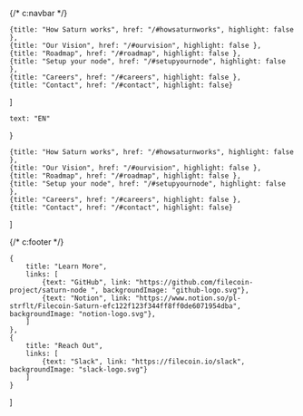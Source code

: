 {/* c:navbar */}

    {title: "How Saturn works", href: "/#howsaturnworks", highlight: false },
    {title: "Our Vision", href: "/#ourvision", highlight: false },
    {title: "Roadmap", href: "/#roadmap", highlight: false },
    {title: "Setup your node", href: "/#setupyournode", highlight: false },
    {title: "Careers", href: "/#careers", highlight: false },
    {title: "Contact", href: "/#contact", highlight: false}
]

    text: "EN"
}

    {title: "How Saturn works", href: "/#howsaturnworks", highlight: false },
    {title: "Our Vision", href: "/#ourvision", highlight: false },
    {title: "Roadmap", href: "/#roadmap", highlight: false },
    {title: "Setup your node", href: "/#setupyournode", highlight: false },
    {title: "Careers", href: "/#careers", highlight: false },
    {title: "Contact", href: "/#contact", highlight: false}
]

{/* c:footer */}

    {
        title: "Learn More",
        links: [
            {text: "GitHub", link: "https://github.com/filecoin-project/saturn-node ", backgroundImage: "github-logo.svg"},
            {text: "Notion", link: "https://www.notion.so/pl-strflt/Filecoin-Saturn-efc122f123f344ff8ff0de6071954dba", backgroundImage: "notion-logo.svg"},
        ]
    },
    {
        title: "Reach Out",
        links: [
            {text: "Slack", link: "https://filecoin.io/slack", backgroundImage: "slack-logo.svg"}
        ]
    }
]

